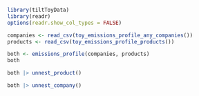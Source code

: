 ```r
library(tiltToyData)
library(readr)
options(readr.show_col_types = FALSE)

companies <- read_csv(toy_emissions_profile_any_companies())
products <- read_csv(toy_emissions_profile_products())

both <- emissions_profile(companies, products)
both

both |> unnest_product()

both |> unnest_company()
```

